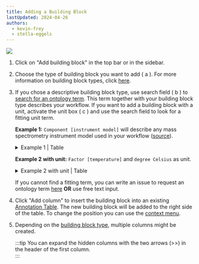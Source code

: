 ```yaml
---
title: Adding a Building Block
lastUpdated: 2024-04-26
authors: 
  - kevin-frey
  - stella-eggels
---
```


![](@images/swate/swate-alpha-add-buildingblock_3.png)


<Steps>

1. Click on "Add building block" in the top bar or in the sidebar.
2. Choose the type of building block you want to add ( a ). For more information on building block types, click [here](../building-block-types).
3. If you chose a descriptive building block type, use search field ( b ) to [search for an ontology term](../term-search). This term together with your building block type describes your workflow. If you want to add a building block with a unit, activate the unit box ( c ) and use the search field to look for a fitting unit term.
  
    **Example 1:** `Component [instrument model]` will describe any mass spectrometry instrument model used in your workflow ([source](http://www.ontobee.org/ontology/MS?iri=http://purl.obolibrary.org/obo/MS_1000031)).
        
    <details>
      <summary>Example 1 | Table</summary>
      <p>

      | Component [instrument model] 	| TSR (MS:1000031) 	| TAN (MS:1000031) 	|
      |------------------------------	|------------------------------	|------------------------------------	|

      </p>
    </details>

    **Example 2 with unit:** `Factor [temperature]` and `degree Celsius` as unit.

    <details>
      <summary>Example 2 with unit | Table</summary>
      <p>

      | Factor [temperature] 	| Unit 	| TSR (PATO:0000146) 	| TAN (PATO:0000146) 	|
      |----------------------	|------	|--------------------------------	|--------------------------------------	|

      </p>
    </details>

    If you cannot find a fitting term, you can write an issue to request an ontology term [here](https://github.com/nfdi4plants/nfdi4plants_ontology/issues/new/choose) **OR** use free text input.

4. Click "Add column" to insert the building block into an existing [Annotation Table](../annotation-table). The new building block will be added to the right side of the table. To change the position you can use the [context menu](../context-menu).

5. Depending on the [building block type](../building-block-types), multiple columns might be created.

    :::tip
    You can expand the hidden columns with the two arrows (>>) in the header of the first column.   
    :::

</Steps>

